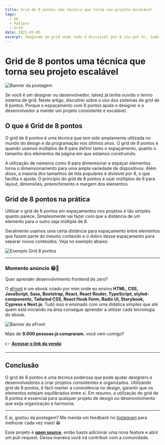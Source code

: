 ```yaml
---
title: Grid de 8 pontos uma técnica que torna seu projeto escalável
tags:
  - UX
  - Pattern
  - Grid
date: 2023-05-05
excerpt: Imaginem um grid onde tudo é divisível por 8 (ou por 4), tudo mesmo, e que seja escalonável para todas as resoluções de tela existentes hoje.
---
```


# Grid de 8 pontos uma técnica que torna seu projeto escalável

![Banner da postagem](/grid-de-8-pontos-uma-tecnica-que-tem-sido-amplamente-utilizada-na-ti.png)

Se você é um designer ou desenvolvedor, talvez já tenha ouvido o termo sistema de grid. Neste artigo, discutirei sobre o uso dos sistemas de grid de 8 pontos. Porque o espaçamento com 8 pontos ajuda o designer e o desenvolvedor a manter um projeto consistente e escalável.

## O que é Grid de 8 pontos

O grid de 8 pontos é uma técnica que tem sido amplamente utilizada no mundo do design e da programação nos últimos anos. O grid de 8 pontos é quando usamos múltiplos de 8 para definir tanto o espaçamento, quanto o tamanho dos elementos da página em que estamos construindo.

A utilização de números como 8 para dimensionar e espaçar elementos torna o dimensionamento para uma ampla variedade de dispositivos. Além disso, a maioria dos tamanhos de tela populares é divisível por 8, o que facilita o ajuste. O princípio do grid de 8 pontos é usar múltiplos de 8 para layout, dimensões, preenchimento e margem dos elementos.

## Grid de 8 pontos na prática

Utilizar o grid de 8 pontos em espaçamentos nos projetos é tão simples quanto parece. Simplesmente vai fazer com que a distância de um elemento para o outro seja múltipla de 8.

Geralmente usamos uma certa distância para espaçamento entre elementos que fazem parte do mesmo conteúdo e o dobro desse espaçamento para separar novos conteúdos. Veja no exemplo abaixo:

![Exemplo Grid 8 pontos](/grid8pontos.svg)

---

### Momento anúncio 😁🤘

Quer aprender desenvolvimento frontend do zero?

O [eFront](https://iuricode.com/efront/) é um ebook criado por mim onde eu ensino **HTML, CSS, JavaScript, Sass, Bootstrap, React, React Router, TypeScript, styled-components, Tailwind CSS, React Hook Form, Radix UI, Storybook, Cypress e Next.js**. Tudo isso é ensinado com uma didática simples que até quem está iniciando na área consegue aprender a utilizar cada tecnologia do ebook.

![Banner do eFront](/efront.png)

Mais de **9.000 pessoas já compraram**, você vem comigo?

👉 **[Acessar o link da venda](https://iuricode.com/efront/)**

---

## Conclusão

O grid de 8 pontos é uma técnica poderosa que pode ajudar designers e desenvolvedores a criar projetos consistentes e organizados. Utilizando grid de 8 pontos, é fácil manter a consistência no design, garantir que os elementos estejam equilibrados entre sí. Em resumo, a utilização do grid de 8 pontos é essencial para qualquer projeto de design ou desenvolvimento que exija organização e harmonia.

---

E aí, gostou da postagem? Me manda um feedback no [Instagram](https://www.instagram.com/iuricode/) para melhorar cada vez mais! 😁

Esse projeto é **[open source](https://github.com/iuricode/blog)**, então basta adicionar uma nova feature e abrir um pull-request. Dessa maneira você irá contribuir com a comunidade.
